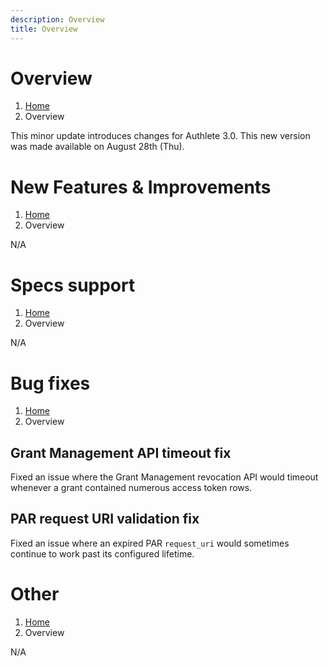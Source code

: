 ```yaml
---
description: Overview
title: Overview
---
```



# Overview
1. [Home](https://www.authlete.com/)
3. Overview

This minor update introduces changes for Authlete 3.0.
This new version was made available on August 28th (Thu).

# New Features & Improvements
1. [Home](https://www.authlete.com/)
3. Overview

N/A

# Specs support
1. [Home](https://www.authlete.com/)
3. Overview

N/A

# Bug fixes
1. [Home](https://www.authlete.com/)
3. Overview

## Grant Management API timeout fix

Fixed an issue where the Grant Management revocation API would timeout whenever a grant contained numerous access token rows.

## PAR request URI validation fix

Fixed an issue where an expired PAR `request_uri` would sometimes continue to work past its configured lifetime.

# Other
1. [Home](https://www.authlete.com/)
3. Overview

N/A
